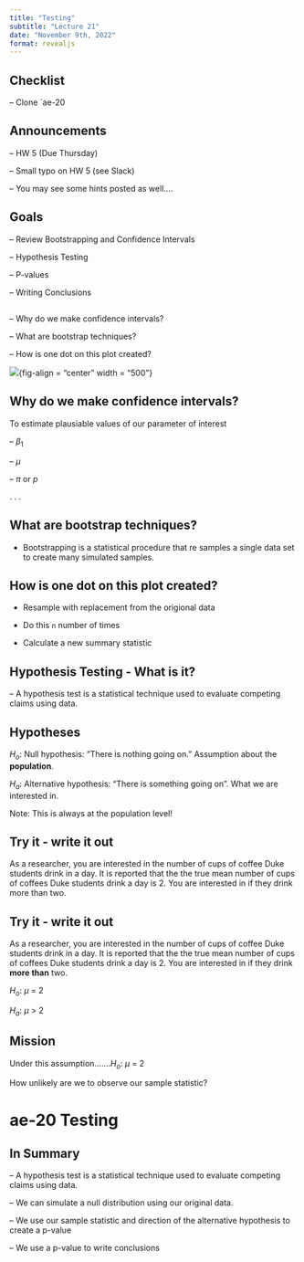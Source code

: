 ```yaml
---
title: "Testing"
subtitle: "Lecture 21"
date: "November 9th, 2022"
format: revealjs
---
```


## Checklist

-- Clone `ae-20


## Announcements

-- HW 5 (Due Thursday)

-- Small typo on HW 5 (see Slack)

-- You may see some hints posted as well....


## Goals

-- Review Bootstrapping and Confidence Intervals 

-- Hypothesis Testing 

-- P-values

-- Writing Conclusions 


## 

-- Why do we make confidence intervals? 

-- What are bootstrap techniques? 

-- How is one dot on this plot created? 

![](images/bootstrap.png){fig-align = "center" width = "500"}

## Why do we make confidence intervals? 

To estimate plausiable values of our parameter of interest

-- $\beta_1$

-- $\mu$

-- $\pi$ or *p*

.
.
.

## What are bootstrap techniques?

- Bootstrapping is a statistical procedure that re samples a single data set to create many simulated samples.


## How is one dot on this plot created? 

- Resample with replacement from the origional data

- Do this `n` number of times 

- Calculate a new summary statistic 

## Hypothesis Testing - What is it?

-- A hypothesis test is a statistical technique used to evaluate competing claims using data.

## Hypotheses 

$H_o$: Null hypothesis: "There is nothing going on." Assumption about the **population**.


$H_a$: Alternative hypothesis: "There is something going on". What we are interested in.

Note: This is always at the population level!

## Try it - write it out 

As a researcher, you are interested in the number of cups of coffee Duke students drink in a day. It is reported that the the true mean number of cups of coffees Duke students drink a day is 2. You are interested in if they drink more than two. 

## Try it - write it out 

As a researcher, you are interested in the number of cups of coffee Duke students drink in a day. It is reported that the the true mean number of cups of coffees Duke students drink a day is 2. You are interested in if they drink **more than** two. 

$H_o$: $\mu$ = 2

$H_a$: $\mu$ > 2

## Mission 

Under this assumption.......$H_o$: $\mu$ = 2

How unlikely are we to observe our sample statistic? 


# ae-20 Testing 


## In Summary

-- A hypothesis test is a statistical technique used to evaluate competing claims using data.

-- We can simulate a null distribution using our original data. 

-- We use our sample statistic and direction of the alternative hypothesis to create a p-value 

-- We use a p-value to write conclusions 